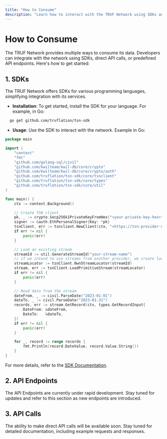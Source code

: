 ---
title: "How to Consume"
description: "Learn how to interact with the TRUF Network using SDKs and API endpoints."
---

# How to Consume

The TRUF Network provides multiple ways to consume its data. Developers can integrate with the network using SDKs, direct API calls, or predefined API endpoints. Here's how to get started:

## 1. SDKs

The TRUF Network offers SDKs for various programming languages, simplifying integration with its services.

- **Installation**:
  To get started, install the SDK for your language. For example, in Go:
```bash
  go get github.com/truflation/tsn-sdk
```

- **Usage**:
Use the SDK to interact with the network. Example in Go:
```go
package main

import (
	"context"
	"fmt"
	"github.com/golang-sql/civil"
	"github.com/kwilteam/kwil-db/core/crypto"
	"github.com/kwilteam/kwil-db/core/crypto/auth"
	"github.com/truflation/tsn-sdk/core/tsnclient"
	"github.com/truflation/tsn-sdk/core/types"
	"github.com/truflation/tsn-sdk/core/util"
)

func main() {
	ctx := context.Background()

	// Create TSN client
	pk, _ := crypto.Secp256k1PrivateKeyFromHex("<your-private-key-hex>")
	signer := &auth.EthPersonalSigner{Key: *pk}
	tsnClient, err := tsnclient.NewClient(ctx, "<https://tsn-provider-url.com>", tsnclient.WithSigner(signer))
	if err != nil {
		panic(err)
	}

	// Load an existing stream
	streamId := util.GenerateStreamId("your-stream-name")
	// if we intend to use streams from another provider, we create locators using the provider's address
	streamLocator := tsnClient.OwnStreamLocator(streamId)
	stream, err := tsnClient.LoadPrimitiveStream(streamLocator)
	if err != nil {
		panic(err)
	}

	// Read data from the stream
	dateFrom, _ := civil.ParseDate("2023-01-01")
	dateTo, _ := civil.ParseDate("2023-01-31")
	records, err := stream.GetRecord(ctx, types.GetRecordInput{
		DateFrom: &dateFrom,
		DateTo:   &dateTo,
	})
	if err != nil {
		panic(err)
	}

	for _, record := range records {
		fmt.Println(record.DateValue, record.Value.String())
	}
}
```

For more details, refer to the [SDK Documentation](https://github.com/truflation/tsn-sdk).

## 2. API Endpoints

The API Endpoints are currently under rapid development. Stay tuned for updates and refer to this section as new endpoints are introduced.

## 3. API Calls

The ability to make direct API calls will be available soon. Stay tuned for detailed documentation, including example requests and responses.